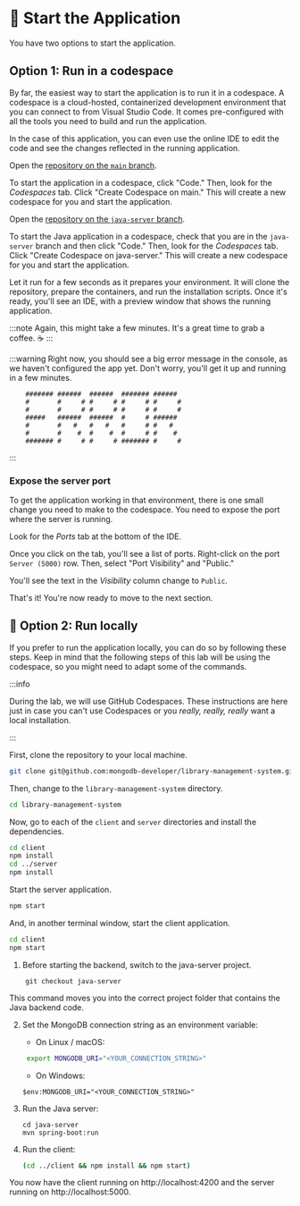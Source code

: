 
# 👐 Start the Application

You have two options to start the application.

## Option 1: Run in a codespace

By far, the easiest way to start the application is to run it in a codespace. A codespace is a cloud-hosted, containerized development environment that you can connect to from Visual Studio Code. It comes pre-configured with all the tools you need to build and run the application.

In the case of this application, you can even use the online IDE to edit the code and see the changes reflected in the running application.

<Tabs groupId="server">
<TabItem value="node" label="🚀 NodeJS/Express">

Open the [repository on the `main` branch](https://github.com/mongodb-developer/library-management-system).

To start the application in a codespace, click "Code." Then, look for the *Codespaces* tab. Click "Create Codespace on main." This will create a new codespace for you and start the application.

<Screenshot url="https://github.com/mongodb-developer/library-management-system" src="img/screenshots/50-demo-app/2-start-app/1-codespace.png" alt="Create codespace button" />

</TabItem>

<TabItem value="java" label="☕️ Java Spring Boot">

Open the [repository on the `java-server` branch](https://github.com/mongodb-developer/library-management-system/tree/java-server).

To start the Java application in a codespace, check that you are in the `java-server` branch and then click "Code." Then, look for the *Codespaces* tab. Click "Create Codespace on java-server." This will create a new codespace for you and start the application.

<Screenshot url="https://github.com/mongodb-developer/library-management-system/tree/java-server" src="img/screenshots/50-demo-app/2-start-app/1-codespace-java.png" alt="Create codespace button" />

</TabItem>
</Tabs>



Let it run for a few seconds as it prepares your environment. It will clone the repository, prepare the containers, and run the installation scripts. Once it's ready, you'll see an IDE, with a preview window that shows the running application.

:::note
Again, this might take a few minutes. It's a great time to grab a coffee. ☕️
:::

<Screenshot url="https://github.com/mongodb-developer/library-management-system" src="img/screenshots/50-demo-app/2-start-app/2-codespace.png" alt="The codespace" />

:::warning
Right now, you should see a big error message in the console, as we haven't configured the app yet. Don't worry, you'll get it up and running in a few minutes.

```
    ####### ######  ######  ####### ######
    #       #     # #     # #     # #     #
    #       #     # #     # #     # #     #
    #####   ######  ######  #     # ######
    #       #   #   #   #   #     # #   #
    #       #    #  #    #  #     # #    #
    ####### #     # #     # ####### #     #
```
:::


### Expose the server port

To get the application working in that environment, there is one small change you need to make to the codespace. You need to expose the port where the server is running.

Look for the *Ports* tab at the bottom of the IDE.

<Screenshot url="https://github.com/mongodb-developer/library-management-system" src="img/screenshots/50-demo-app/2-start-app/3-ports.png" alt="The Ports tab" />

Once you click on the tab, you'll see a list of ports. Right-click on the port `Server (5000)` row. Then, select "Port Visibility" and "Public."

<Screenshot url="https://github.com/mongodb-developer/library-management-system" src="img/screenshots/50-demo-app/2-start-app/4-port-visibility.png" alt="The Port Visibility menu" />

You'll see the text in the *Visibility* column change to `Public`.

That's it! You're now ready to move to the next section.

## 🦸 Option 2: Run locally

If you prefer to run the application locally, you can do so by following these steps. Keep in mind that the following steps of this lab will be using the codespace, so you might need to adapt some of the commands.

:::info

During the lab, we will use GitHub Codespaces. These instructions are here just in case you can't use Codespaces or you _really, really, really_ want a local installation.

:::

First, clone the repository to your local machine.

```bash
git clone git@github.com:mongodb-developer/library-management-system.git
```

Then, change to the `library-management-system` directory.

```bash
cd library-management-system
```

<Tabs groupId="server">
<TabItem value="node" label="🚀 NodeJS/Express">

Now, go to each of the `client` and `server` directories and install the dependencies.

```bash
cd client
npm install
cd ../server
npm install
```

Start the server application.

```bash
npm start
```

And, in another terminal window, start the client application.

```bash
cd client
npm start
```

</TabItem>

<TabItem value="java" label="☕️ Java Spring Boot">

1. Before starting the backend, switch to the java-server project.
```
    git checkout java-server
```
This command moves you into the correct project folder that contains the Java backend code.

2. Set the MongoDB connection string as an environment variable:
   - On Linux / macOS:
   ```bash
    export MONGODB_URI="<YOUR_CONNECTION_STRING>"
    ````

    - On Windows:
    ```
    $env:MONGODB_URI="<YOUR_CONNECTION_STRING>"
    ```

3. Run the Java server:
    ```
    cd java-server
    mvn spring-boot:run
    ```

4. Run the client:
    ```bash    
    (cd ../client && npm install && npm start)
    ```

</TabItem>
</Tabs>

You now have the client running on http://localhost:4200 and the server running on http://localhost:5000.

